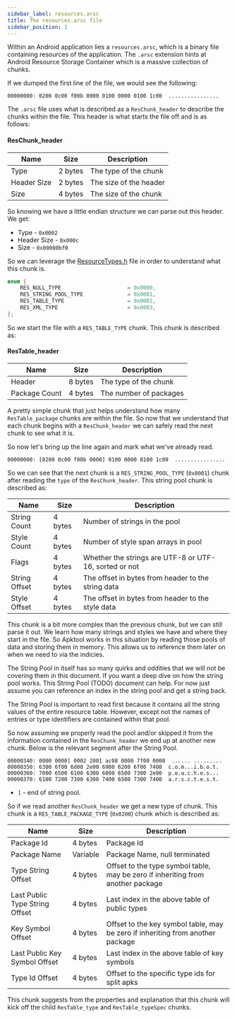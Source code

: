 ```yaml
---
sidebar_label: resources.arsc
title: The resources.arsc file
sidebar_position: 1
---
```


Within an Android application lies a `resources.arsc`, which is a binary file containing resources of the application.
The `.arsc` extension hints at Android Resource Storage Container which is a massive collection of chunks.

If we dumped the first line of the file, we would see the following:

```
00000000: 0200 0c00 f00b 0000 0100 0000 0100 1c00  ................
```

The `.arsc` file uses what is described as a `ResChunk_header` to describe the chunks within the file. This header is
what starts the file off and is as follows:

#### ResChunk_header

| Name        | Size    | Description            |
| ----------- | ------- | ---------------------- |
| Type        | 2 bytes | The type of the chunk  |
| Header Size | 2 bytes | The size of the header |
| Size        | 4 bytes | The size of the chunk  |

So knowing we have a little endian structure we can parse out this header. We get:

- Type - `0x0002`
- Header Size - `0x000c`
- Size - `0x00000bf0`

So we can leverage the [ResourceTypes.h](https://github.com/iBotPeaches/platform_frameworks_base/blob/master/libs/androidfw/include/androidfw/ResourceTypes.h)
file in order to understand what this chunk is.

```cpp
enum {
    RES_NULL_TYPE                     = 0x0000,
    RES_STRING_POOL_TYPE              = 0x0001,
    RES_TABLE_TYPE                    = 0x0002,
    RES_XML_TYPE                      = 0x0003,
};
```

So we start the file with a `RES_TABLE_TYPE` chunk. This chunk is described as:

#### ResTable_header

| Name          | Size    | Description            |
| ------------- | ------- | ---------------------- |
| Header        | 8 bytes | The type of the chunk  |
| Package Count | 4 bytes | The number of packages |

A pretty simple chunk that just helps understand how many `ResTable_package` chunks are within the file. So now that
we understand that each chunk begins with a `ResChunk_header` we can safely read the next chunk to see what it is.

So now let's bring up the line again and mark what we've already read.

```
00000000: [0200 0c00 f00b 0000] 0100 0000 0100 1c00  ................
```

So we can see that the next chunk is a `RES_STRING_POOL_TYPE` (`0x0001`) chunk after reading the `type` of the `ResChunk_header`.
This string pool chunk is described as:

| Name          | Size    | Description                                            |
| ------------- | ------- | ------------------------------------------------------ |
| String Count  | 4 bytes | Number of strings in the pool                          |
| Style Count   | 4 bytes | Number of style span arrays in pool                    |
| Flags         | 4 bytes | Whether the strings are UTF-8 or UTF-16, sorted or not |
| String Offset | 4 bytes | The offset in bytes from header to the string data     |
| Style Offset  | 4 bytes | The offset in bytes from header to the style data      |

This chunk is a bit more complex than the previous chunk, but we can still parse it out. We learn how many strings and
styles we have and where they start in the file. So Apktool works in this situation by reading those pools of data and
storing them in memory. This allows us to reference them later on when we need to via the indicies.

The String Pool in itself has so many quirks and oddities that we will not be covering them in this document. If you
want a deep dive on how the string pool works. This String Pool (TODO) document can help. For now just assume you can
reference an index in the string pool and get a string back.

The String Pool is important to read first because it contains all the string values of the entire resource table.
However, except not the names of entries or type identifiers are contained within that pool.

So now assuming we properly read the pool and/or skipped it from the information contained in the `ResChunk_header` we
end up at another new chunk. Below is the relevant segment after the String Pool.

```
00000340: 0000 0000] 0002 2001 ac08 0000 7f00 0000  ...... .........
00000350: 6300 6f00 6d00 2e00 6900 6200 6f00 7400  c.o.m...i.b.o.t.
00000360: 7000 6500 6100 6300 6800 6500 7300 2e00  p.e.a.c.h.e.s...
00000370: 6100 7200 7300 6300 7400 6500 7300 7400  a.r.s.c.t.e.s.t.
```

- `]` - end of string pool.

So if we read another `ResChunk_header` we get a new type of chunk. This chunk is a `RES_TABLE_PACKAGE_TYPE` (`0x0200`) chunk
which is described as:

| Name                           | Size     | Description                                                                     |
| ------------------------------ | -------- | ------------------------------------------------------------------------------- |
| Package Id                     | 4 bytes  | Package Id                                                                      |
| Package Name                   | Variable | Package Name, null terminated                                                   |
| Type String Offset             | 4 bytes  | Offset to the type symbol table, may be zero if inheriting from another package |
| Last Public Type String Offset | 4 bytes  | Last index in the above table of public types                                   |
| Key Symbol Offset              | 4 bytes  | Offset to the key symbol table, may be zero if inheriting from another package  |
| Last Public Key Symbol Offset  | 4 bytes  | Last index in the above table of key symbols                                    |
| Type Id Offset                 | 4 bytes  | Offset to the specific type ids for split apks                                  |

This chunk suggests from the properties and explanation that this chunk will kick off the child `ResTable_type` and
`ResTable_typeSpec` chunks.
